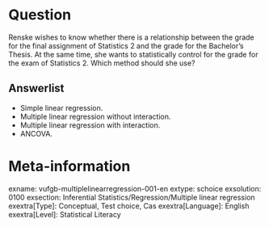 Question
========
Renske wishes to know whether there is a relationship between the grade for the final assignment of Statistics 2 and the grade for the Bachelor's Thesis. At the same time, she wants to statistically control for the grade for the exam of Statistics 2. Which method should she use?

Answerlist
----------
* Simple linear regression.
* Multiple linear regression without interaction.
* Multiple linear regression with interaction.
* ANCOVA.

Meta-information
================
exname: vufgb-multiplelinearregression-001-en
extype: schoice
exsolution: 0100
exsection: Inferential Statistics/Regression/Multiple linear regression
exextra[Type]: Conceptual, Test choice, Cas
exextra[Language]: English
exextra[Level]: Statistical Literacy
